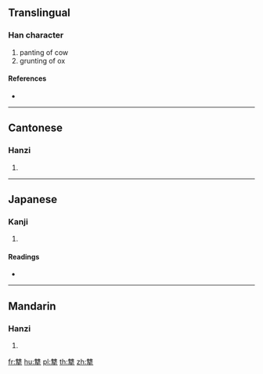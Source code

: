 {{character info/new}}
==Translingual==

===Han character===
{{Han char|rn=93|rad=牛|as=16|sn=20|four=20501|canj=OGHQ|ids=⿱雔牛}}

# panting of cow
# grunting of ox

====References====
* {{Han ref|kx=0705.100|dkj=20210|dj=1118.010|hdz=31821.150|uh=72A8|ud=29352|bh=F46C|bd=62572}}

----

==Cantonese==

===Hanzi===
{{yue-hanzi|jyut=cau4|y=chau4}}

# {{defn|lang=yue|sort=牛16}}

----

==Japanese==

===Kanji===
{{ja-kanji|grade=|rs=牛16}}

# {{defn|lang=ja|sort=牛16}}

====Readings====
* {{ja-readings|on=[[しゅう]] (shū), [[しゅ]] (shu)|kun=}}

----

==Mandarin==

===Hanzi===
{{cmn-hanzi|pin=[[chōu]] ([[chou1]]), [[wéi]] ([[wei2]])|wg=ch'ou<sup>1</sup>, wei<sup>2</sup>}}

# {{defn|lang=cmn|sort=牛16}}

[[fr:犨]]
[[hu:犨]]
[[pl:犨]]
[[th:犨]]
[[zh:犨]]